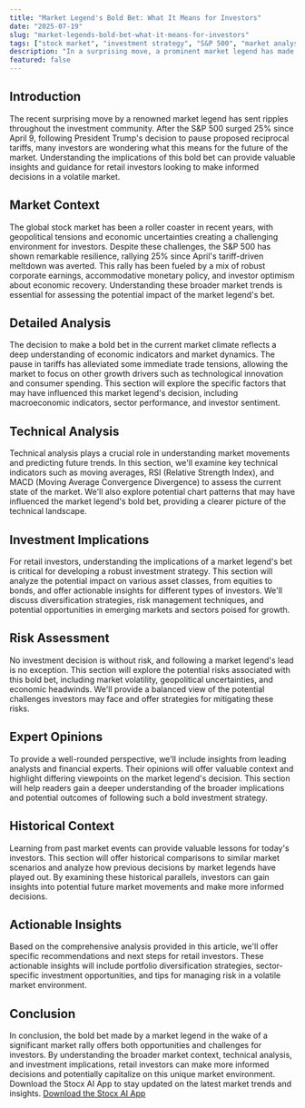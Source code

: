 ```yaml
---
title: "Market Legend's Bold Bet: What It Means for Investors"
date: "2025-07-19"
slug: "market-legends-bold-bet-what-it-means-for-investors"
tags: ["stock market", "investment strategy", "S&P 500", "market analysis", "technical analysis", "risk management", "market trends"]
description: "In a surprising move, a prominent market legend has made a bold bet on the stock market, capturing the attention of investors worldwide. This decision comes after a remarkable 25% rally in the S&P 500 following the pause of proposed reciprocal tariffs by President Trump. This article delves into the implications of this bet, providing a comprehensive analysis of the current market environment and offering actionable insights for retail investors. We explore the broader market trends, the technical indicators that may have influenced this decision, and the potential risks and rewards associated with following in the footsteps of a market legend. With the stock market demonstrating resilience and potential for growth, this piece serves as a vital resource for investors seeking to navigate these turbulent yet opportunity-rich waters. Whether you're a seasoned trader or new to the investing world, understanding the strategic moves of market legends can provide invaluable guidance for your investment portfolio."
featured: false
---
```


## Introduction

The recent surprising move by a renowned market legend has sent ripples throughout the investment community. After the S&P 500 surged 25% since April 9, following President Trump's decision to pause proposed reciprocal tariffs, many investors are wondering what this means for the future of the market. Understanding the implications of this bold bet can provide valuable insights and guidance for retail investors looking to make informed decisions in a volatile market.

## Market Context

The global stock market has been a roller coaster in recent years, with geopolitical tensions and economic uncertainties creating a challenging environment for investors. Despite these challenges, the S&P 500 has shown remarkable resilience, rallying 25% since April's tariff-driven meltdown was averted. This rally has been fueled by a mix of robust corporate earnings, accommodative monetary policy, and investor optimism about economic recovery. Understanding these broader market trends is essential for assessing the potential impact of the market legend's bet.

## Detailed Analysis

The decision to make a bold bet in the current market climate reflects a deep understanding of economic indicators and market dynamics. The pause in tariffs has alleviated some immediate trade tensions, allowing the market to focus on other growth drivers such as technological innovation and consumer spending. This section will explore the specific factors that may have influenced this market legend's decision, including macroeconomic indicators, sector performance, and investor sentiment.

## Technical Analysis

Technical analysis plays a crucial role in understanding market movements and predicting future trends. In this section, we'll examine key technical indicators such as moving averages, RSI (Relative Strength Index), and MACD (Moving Average Convergence Divergence) to assess the current state of the market. We'll also explore potential chart patterns that may have influenced the market legend's bold bet, providing a clearer picture of the technical landscape.

## Investment Implications

For retail investors, understanding the implications of a market legend's bet is critical for developing a robust investment strategy. This section will analyze the potential impact on various asset classes, from equities to bonds, and offer actionable insights for different types of investors. We'll discuss diversification strategies, risk management techniques, and potential opportunities in emerging markets and sectors poised for growth.

## Risk Assessment

No investment decision is without risk, and following a market legend's lead is no exception. This section will explore the potential risks associated with this bold bet, including market volatility, geopolitical uncertainties, and economic headwinds. We'll provide a balanced view of the potential challenges investors may face and offer strategies for mitigating these risks.

## Expert Opinions

To provide a well-rounded perspective, we'll include insights from leading analysts and financial experts. Their opinions will offer valuable context and highlight differing viewpoints on the market legend's decision. This section will help readers gain a deeper understanding of the broader implications and potential outcomes of following such a bold investment strategy.

## Historical Context

Learning from past market events can provide valuable lessons for today's investors. This section will offer historical comparisons to similar market scenarios and analyze how previous decisions by market legends have played out. By examining these historical parallels, investors can gain insights into potential future market movements and make more informed decisions.

## Actionable Insights

Based on the comprehensive analysis provided in this article, we'll offer specific recommendations and next steps for retail investors. These actionable insights will include portfolio diversification strategies, sector-specific investment opportunities, and tips for managing risk in a volatile market environment.

## Conclusion

In conclusion, the bold bet made by a market legend in the wake of a significant market rally offers both opportunities and challenges for investors. By understanding the broader market context, technical analysis, and investment implications, retail investors can make more informed decisions and potentially capitalize on this unique market environment. Download the Stocx AI App to stay updated on the latest market trends and insights. [Download the Stocx AI App](https://stocx.co)
